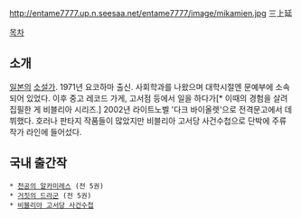 http://entame7777.up.n.seesaa.net/entame7777/image/mikamien.jpg
三上延

[[목차]]

== 소개 ==
[[일본]]의 [[소설가]]. 1971년 요코하마 출신. 사회학과를 나왔으며 대학시절엔 문예부에 소속되어 있었다. 이후 중고 레코드 가게, 고서점 등에서 일을 하다가[* 이때의 경험을 살려 집필한 게 비블리아 시리즈.] 2002년 라이트노벨 '다크 바이올렛'으로 전격문고에서 데뷔했다. 호러나 판타지 작품들이 많았지만 비블리아 고서당 사건수첩으로 단박에 주류 작가 라인에 들어섰다.  

== 국내 출간작 ==
 * [[천공의 알카미레스]] (전 5권)
 * [[거짓의 드라군]] (전 5권)
 * [[비블리아 고서당 사건수첩]] 
